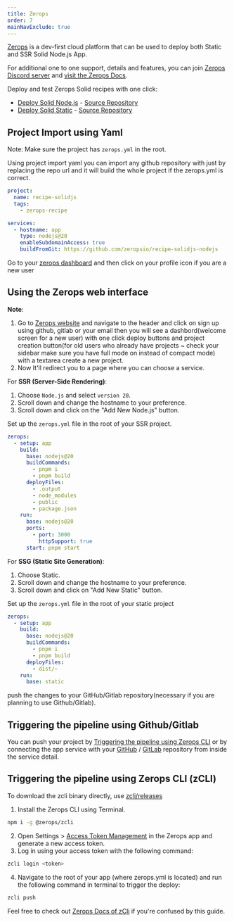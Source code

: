 ```yaml
---
title: Zerops
order: 7
mainNavExclude: true
---
```




[Zerops](https://zerops.io) is a dev-first cloud platform that can be used to deploy both Static and SSR Solid Node.js App. 

For additional one to one support, details and features, you can join [Zerops Discord server](https://discord.gg/xxzmJSDKPT) and [visit the Zerops Docs](https://docs.zerops.io).

Deploy and test Zerops Solid recipes with one click: 
- [Deploy Solid Node.js](https://app.zerops.io/recipe/solidjs-nodejs) - [Source Repository](https://github.com/zeropsio/recipe-solidjs-nodejs)
- [Deploy Solid Static](https://app.zerops.io/recipe/solidjs-static) - [Source Repository](https://github.com/zeropsio/recipe-solidjs-static)


## Project Import using Yaml
Note: Make sure the project has `zerops.yml` in the root.

Using project import yaml you can import any github repository with just by replacing the repo url and it will build the whole project if the zerops.yml is correct.

```yaml
project:
  name: recipe-solidjs
  tags:
    - zerops-recipe

services:
  - hostname: app
    type: nodejs@20
    enableSubdomainAccess: true
    buildFromGit: https://github.com/zeropsio/recipe-solidjs-nodejs
```


Go to your [zerops dashboard](https://app.zerops.io/dashboard/projects) and then click on your profile icon if you are a new user


## Using the Zerops web interface
**Note**:
1. Go to [Zerops website](https://zerops.io) and navigate to the header and click on sign up using github, gitlab or your email then you will see a dashbord(welcome screen for a new user) with one click deploy buttons and project creation button(for old users who already have projects ~ check your sidebar make sure you have full mode on instead of compact mode) with a textarea create a new project.
2. Now It'll redirect you to a page where you can choose a service.

For **SSR (Server-Side Rendering)**:

1. Choose `Node.js` and select `version 20`.
2. Scroll down and change the hostname to your preference.
3. Scroll down and click on the "Add New Node.js" button.

Set up the `zerops.yml` file in the root of your SSR project.
```yaml
zerops:
  - setup: app
    build:
      base: nodejs@20
      buildCommands:
        - pnpm i
        - pnpm build
      deployFiles:
        - .output
        - node_modules
        - public
        - package.json
    run:
      base: nodejs@20
      ports:
        - port: 3000
          httpSupport: true
      start: pnpm start
```

For **SSG (Static Site Generation)**:

1. Choose Static.
2. Scroll down and change the hostname to your preference.
3. Scroll down and click on "Add New Static" button.

Set up the `zerops.yml` file in the root of your static project
```yaml
zerops:
  - setup: app
    build:
      base: nodejs@20
      buildCommands:
        - pnpm i
        - pnpm build
      deployFiles:
        - dist/~
    run:
      base: static
```
push the changes to your GitHub/Gitlab repository(necessary if you are planning to use Github/Gitlab).

## Triggering the pipeline using Github/Gitlab
You can push your project by [Triggering the pipeline using Zerops CLI](#triggering-the-pipeline-using-githubgitlab) or by connecting the app service with your [GitHub](https://docs.zerops.io/references/github-integration/) / [GitLab](https://docs.zerops.io/references/gitlab-integration) repository from inside the service detail.



## Triggering the pipeline using Zerops CLI (zCLI)

To download the zcli binary directly, use [zcli/releases](https://github.com/zeropsio/zcli/releases)
1. Install the Zerops CLI using Terminal.
```bash
npm i -g @zerops/zcli
```
2. Open Settings > [Access Token Management](https://app.zerops.io/settings/token-management) in the Zerops app and generate a new access token.
3. Log in using your access token with the following command:
```bash
zcli login <token>
```
4. Navigate to the root of your app (where zerops.yml is located) and run the following command in terminal to trigger the deploy:
```bash
zcli push
```

Feel free to check out [Zerops Docs of zCli](http://docs.zerops.io/) if you're confused by this guide.
